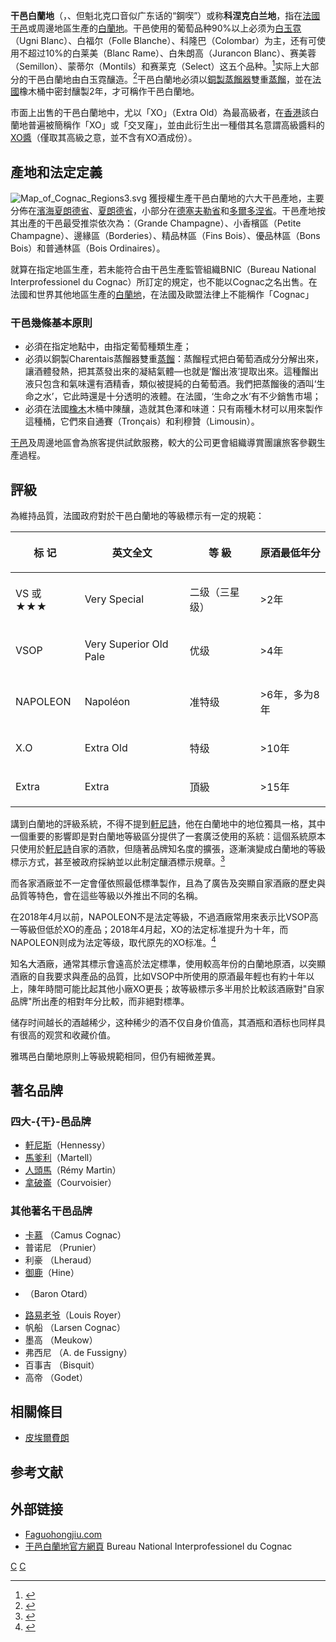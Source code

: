 {{otheruses4|法国的一种白兰地|其产地|干邑}}
{{noteTA
|1=zh:干邑;zh-hans:干邑;zh-hant:干邑;zh-cn:干邑;zh-tw:干邑;zh-hk:干邑;zh-sg:干邑;zh-mo:干邑;
}}

{{Infobox beverage
| name         = 干邑白蘭地
| image        = [[File:Cognac_glass_-_tulip_shaped.JPG|238px]]]]
| type         = [[白蘭地|白蘭地]]
| abv          = 40%
| manufacturer = 多家生产者，包括：[[拿破仑干邑|拿破仑干邑]]、[[轩尼诗|轩尼诗]]、[[马爹利|马爹利]]、[[人头马|人头马]]、[[卡慕|卡慕]] 
| origin       = {{flag|法国}}
| introduced   =
| colour       =
| flavour      = 多种
| variants     = VS、VSOP、XO
| related      = 雅文邑
| website      = [http://www.cognac.fr/cognac/_en/intro.aspx Bureau National Interprofessionnel du Cognac] {{En icon}}
}}

'''干邑白蘭地'''（{{lang-fr|Cognac}}，{{Citation needed|法國口音似广东话的“幹喫”}}、但魁北克口音似广东话的“鋼喫”）或称'''科涅克白兰地'''，指在[[法國|法國]][[干邑|干邑]]或周邊地區生產的[[白蘭地|白蘭地]]。干邑使用的葡萄品种90%以上必须为[[白玉霓|白玉霓]]（Ugni Blanc）、白福尔（Folle Blanche）、科隆巴（Colombar）为主，还有可使用不超过10%的白莱美（Blanc Rame）、白朱朗高（Jurancon Blanc）、赛美蓉（Semillon）、蒙蒂尔（Montils）和赛莱克（Select）这五个品种。<ref name=cognac.fr>{{Cite web |last= Bureau National Interprofessionel du Cognac |title= Appellation of Origin |url= http://www.cognac.fr/cognac/_en/2_cognac/index.aspx?page=appellation |access-date= 2008-04-19 |archive-url= https://web.archive.org/web/20110720213707/http://www.cognac.fr/cognac/_en/2_cognac/index.aspx?page=appellation |archive-date= 2011-07-20 |dead-url= yes }}</ref>实际上大部分的干邑白蘭地由白玉霓釀造。<ref name=cognac.fr2>{{Cite web |last= Bureau National Interprofessionel du Cognac |title= Harvesting and vinification |url= http://www.cognac.fr/cognac/_en/2_cognac/index.aspx?page=vendanges |access-date= 2008-04-19 |archive-url= https://web.archive.org/web/20160911152640/http://www.cognac.fr/cognac/_en/2_cognac/index.aspx?page=vendanges |archive-date= 2016-09-11 |dead-url= yes }}</ref>干邑白蘭地必須以[[銅|銅製]][[蒸餾器|蒸餾器]]雙重[[蒸餾|蒸餾]]，並在[[法國|法國]]橡木桶中密封釀製2年，才可稱作干邑白蘭地。

市面上出售的干邑白蘭地中，尤以「XO」（Extra Old）為最高級者，在[[香港|香港]]該白蘭地普遍被簡稱作「XO」或「交叉窿」，並由此衍生出一種借其名意謂高級醬料的[[XO醬|XO醬]]（僅取其高級之意，並不含有XO酒成份）。

== 產地和法定定義 ==
[[File:Map_of_Cognac_Regions3.svg|thumb]]
獲授權生產干邑白蘭地的六大干邑產地，主要分佈在[[濱海夏朗德省|濱海夏朗德省]]、[[夏朗德省|夏朗德省]]，小部分在[[德塞夫勒省|德塞夫勒省]]和[[多爾多涅省|多爾多涅省]]。干邑產地按其出產的干邑最受推崇依次為：{{Link-en|大香檳區|Grande Champagne|大香檳區}}（Grande Champagne）、小香檳區（Petite Champagne）、邊緣區（Borderies）、精品林區（Fins Bois）、優品林區（Bons Bois）和普通林區（Bois Ordinaires）。

就算在指定地區生產，若未能符合由干邑生產監管組織BNIC（Bureau National Interprofessionel du Cognac）所訂定的規定，也不能以Cognac之名出售。在法國和世界其他地區生產的[[白蘭地|白蘭地]]，在法國及歐盟法律上不能稱作「Cognac」

===干邑幾條基本原則===
* 必須在指定地點中，由指定葡萄種類生產；
* 必須以銅製Charentais蒸餾器雙重[[蒸餾|蒸餾]]：蒸餾程式把白葡萄酒成分分解出來，讓酒體發熱，把其蒸發出來的凝結氣體—也就是‘餾出液’提取出來。這種餾出液只包含和氣味還有酒精香，類似被提純的白葡萄酒。我們把蒸餾後的酒叫‘生命之水’，它此時還是十分透明的液體。在法國，‘生命之水’有不少銷售市場；
* 必須在法國[[橡木|橡木]]木桶中陳釀，造就其色澤和味道：只有兩種木材可以用來製作這種桶，它們來自通賽（Tronçais）和利穆贊（Limousin）。

[[干邑|干邑]]及周邊地區會為旅客提供試飲服務，較大的公司更會組織導賞團讓旅客參觀生產過程。

== 評級 ==
為維持品質，法國政府對於干邑白蘭地的等級標示有一定的規範：

{| class="wikitable sortable"
|-
!  标  记 !! 英文全文 !! 等  級 !! 原酒最低年分
|-
| VS 或 ★★★ || Very Special || 二级（三星级） || >2年
|-
| VSOP  || Very Superior Old Pale || 优级 || >4年
|-
|  NAPOLEON || Napoléon || 准特级 ||  >6年，多为8年
|-
|  X.O ||  Extra Old || 特级 ||  >10年
|-
|  Extra ||  Extra || 頂級 ||  >15年
|}


講到白蘭地的評級系統，不得不提到[[軒尼詩|軒尼詩]]，他在白蘭地中的地位獨具一格，其中一個重要的影響即是對白蘭地等級區分提供了一套廣泛使用的系統：這個系統原本只使用於[[軒尼詩|軒尼詩]]自家的酒款，但隨著品牌知名度的擴張，逐漸演變成白蘭地的等級標示方式，甚至被政府採納並以此制定釀酒標示規章。<ref>{{Cite web |url= https://100wine.tw/hennessy-intro/ |title= 軒尼詩酒款介紹，老酒市場的風向球 |access-date= 2021-06-18 |last= 百酒樓老酒收購 |archive-date= 2021-06-27 |archive-url= https://web.archive.org/web/20210627203118/https://100wine.tw/hennessy-intro/ |dead-url= no }}</ref>

而各家酒廠並不一定會僅依照最低標準製作，且為了廣告及突顯自家酒廠的歷史與品質等特色，會在這些等級以外推出不同的名稱。

在2018年4月以前，NAPOLEON不是法定等級，不過酒廠常用來表示比VSOP高一等級但低於XO的產品；2018年4月起，XO的法定标准提升为十年，而NAPOLEON则成为法定等级，取代原先的XO标准。<ref>{{Cite web |url=http://www.cognac.fr/cognac/pdf/etiquette_texte_anim_en.pdf |title=Understanding a Cognac label |access-date=2018-03-12 |archive-url=https://web.archive.org/web/20160304102259/http://www.cognac.fr/cognac/pdf/etiquette_texte_anim_en.pdf |archive-date=2016-03-04 |dead-url=yes }}</ref>

知名大酒廠，通常其標示會遠高於法定標準，使用較高年份的白蘭地原酒，以突顯酒廠的自我要求與產品的品質，比如VSOP中所使用的原酒最年輕也有約十年以上，陳年時間可能比起其他小廠XO更長；故等級標示多半用於比較該酒廠對"自家品牌"所出產的相對年分比較，而非絕對標準。

储存时间越长的酒越稀少，这种稀少的酒不仅自身价值高，其酒瓶和酒标也同样具有很高的观赏和收藏价值。

雅瑪邑白蘭地原則上等級規範相同，但仍有細微差異。

== 著名品牌 ==
=== 四大-{干}-邑品牌 ===
*[[軒尼詩_(白蘭地)|軒尼斯]]（Hennessy）
*[[馬爹利|馬爹利]]（Martell）
*[[人頭馬|人頭馬]]（Rémy Martin）
*[[拿破崙干邑|拿破崙]]（Courvoisier）

=== 其他著名干邑品牌 ===
* [[卡慕|卡慕]] （Camus Cognac）
* 普诺尼 （Prunier）
* 利豪 （Lheraud）
* [[御鹿|御鹿]]（Hine）
* {{en-link|豪达（白蘭地）|Otard|豪达}}（Baron Otard）
* [[路易老爷|路易老爷]]（Louis Royer）
* 帆船 （Larsen Cognac）
* 墨高 （Meukow）
* 弗西尼 （A. de Fussigny）
* 百事吉 （Bisquit）
* 高帝 （Godet）

==相關條目==
*[[皮埃爾費朗|皮埃爾費朗]]

== 参考文献 ==
<div class="references-small">
<references />
</div>

== 外部链接 ==
* [https://archive.is/20130425215905/http://www.faguohongjiu.com/%E5%B9%B2%E9%82%91/ Faguohongjiu.com]
* [http://www.cognac.fr/ 干邑白蘭地官方網頁] {{Wayback|url=http://www.cognac.fr/ |date=20030526132433 }} Bureau National Interprofessionel du Cognac
<!-- interwiki -->

{{酒精饮料}}

[[Category:白蘭地|C]]
[[Category:法國葡萄酒|C]]